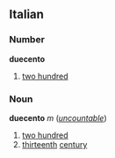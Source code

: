 ==Italian==
===Number===
'''duecento'''

#[[two hundred]]

===Noun===
'''duecento''' ''m'' (''[[uncountable]]'')

#[[two hundred]]
#[[thirteenth]] [[century]]